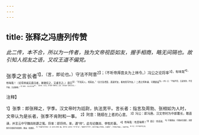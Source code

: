 ```yaml
---
---
---
```

title: 张释之冯唐列传赞
---



*此二传，本不合，所以为一传者，独为文帝视臣如友，握手相商，略无间隔也。故引知人视友之语，又叹王道不偏党。*

张季之言长者<sup>1】，（言，即论也。）守法不阿意<sup>2】；（不听帝拜啬夫为上林令。）冯公之论将率<sup>3】，有味哉<sup>4】，有味哉！（论将帅诚无逾冯者，故嗟叹之，又重言之。）语曰<sup>5】：“不知其人，视其友。”（言岂复君臣，直是好友，看他竟写作友。）二君之所称诵，可著廊庙<sup>6】。《书》曰：“不偏不党，王道荡荡；不党不偏，王道便便。”
<sup>7】张季、冯公近之矣<sup>8】。（虽日张、冯近之，然“荡荡”“便便”语，岂张、冯所当耶？盖叹汉文也。）

<sup>注释】

<sup>1】张季：即张释之，字季。汉文帝时为廷尉，执法宽平。言长者：指言及周勃、张相如为人时，文帝认为是长者，张季不肯附和一事。
<sup>2】阿意：随顺在上者的心意。
<sup>3】冯公：即冯唐。汉文帝时为中郎署长，敢直谏，并言云中守魏尚削爵之冤。将率：即将帅。率，通“帅”。此句论魏尚、李牧的事。
<sup>4】有味哉：有意味啊！<sup>5】语曰：俗话说。
<sup>6】可著廊庙：可著录在朝廷；意即保存在朝廷的档案里。廊庙：指朝廷。
<sup>7】“不偏不党”四句：见《尚书·洪范》篇。而今本《尚书》“不”作“无”，“便便”作“平平”。意为不偏心不阿私，王道宽广；不阿私不偏心，王道平阔。
<sup>8】近之：近于不偏不党之道。